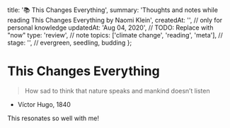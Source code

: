 
  title: '📚 This Changes Everything',
  summary: 'Thoughts and notes while reading This Changes Everything by Naomi Klein',
  createdAt: '', // only for personal knowledge
  updatedAt: 'Aug 04, 2020', // TODO: Replace with "now"
  type: 'review', // note
  topics: ['climate change', 'reading', 'meta'],
  // stage: '', // evergreen, seedling, budding
};


# This Changes Everything

> How sad to think that nature speaks and mankind doesn’t listen

- Víctor Hugo, 1840

This resonates so well with me!
